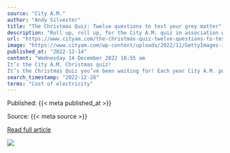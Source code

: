```yaml
---
source: "City A.M."
author: "Andy Silvester"
title: "The Christmas Quiz: Twelve questions to test your grey matter"
description: "Roll up, roll up, for the City A.M. quiz in association with Deloitte's economics team. Twelve questions, all (just about) related to business and economics The post The Christmas Quiz: Twelve questions to test your grey matter appeared first on CityAM."
url: "https://www.cityam.com/the-christmas-quiz-twelve-questions-to-test-your-grey-matter/"
image: "https://www.cityam.com/wp-content/uploads/2022/11/GettyImages-1428658001.jpg"
published_at: "2022-12-14"
content: "Wednesday 14 December 2022 10:55 am
It’s the City A.M. Christmas quiz!
It’s the Christmas Quiz you’ve been waiting for! Each year City A.M. publishes Deloitte’s economics team’s festive brainteaser… [+10289 chars]"
search_timestamp: "2022-12-28"
terms: "Cost of electricity"
---
```



Published: {{< meta published_at >}}


Source: {{< meta source >}}


[Read full article]({{< meta url >}})



![](`r rmarkdown::metadata$image[1]`)
